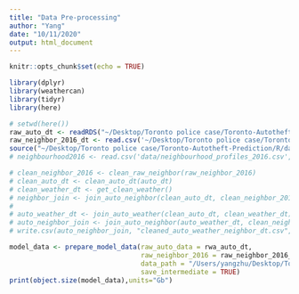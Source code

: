 ```yaml
---
title: "Data Pre-processing"
author: "Yang"
date: "10/11/2020"
output: html_document
---
```


```r
knitr::opts_chunk$set(echo = TRUE)
```

```r
library(dplyr)
library(weathercan)
library(tidyr)
library(here)
```

```r
# setwd(here())
raw_auto_dt <- readRDS("~/Desktop/Toronto police case/Toronto-Autotheft-Prediction/data/auto_theft_data.rdata")
raw_neighbor_2016_dt <- read.csv('~/Desktop/Toronto police case/Toronto-Autotheft-Prediction/data/neighbourhood-profiles-2016-2011.csv',stringsAsFactors = FALSE)
source("~/Desktop/Toronto police case/Toronto-Autotheft-Prediction/R/data_utils.R")
# neighbourhood2016 <- read.csv('data/neighbourhood_profiles_2016.csv',stringsAsFactors = FALSE)
```

```r
# clean_neighbor_2016 <- clean_raw_neighbor(raw_neighbor_2016)
# clean_auto_dt <- clean_auto_dt(auto_dt)
# clean_weather_dt <- get_clean_weather()
# neighbor_join <- join_auto_neighbor(clean_auto_dt, clean_neighbor_2016)
# 
# auto_weather_dt <- join_auto_weather(clean_auto_dt, clean_weather_dt)
# auto_neighbor_join <- join_auto_neighbor(auto_weather_dt, clean_neighbor_2016)
# write.csv(auto_neighbor_join, "cleaned_auto_weather_neighbor_dt.csv", row.names = FALSE)
```

```r
model_data <- prepare_model_data(raw_auto_data = rwa_auto_dt, 
                                 raw_neighbor_2016 = raw_neighbor_2016_dt,
                                 data_path = "/Users/yangzhu/Desktop/Toronto police case/Toronto-Autotheft-Prediction/data/",
                                 save_intermediate = TRUE)
print(object.size(model_data),units="Gb")
```